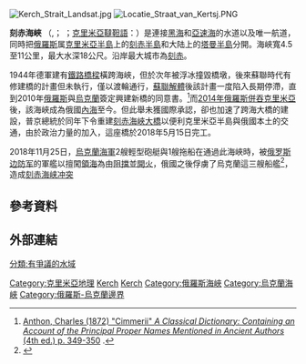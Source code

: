 {{noteTA
|1=zh-hans:刻赤; zh-tw:克赤;zh-hant:刻赤;
}}
{{coord|45|15|N|36|30|E|type:waterbody|display=title}}
[[File:Kerch_Strait_Landsat.jpg|thumb]]
[[File:Locatie_Straat_van_Kertsj.PNG|thumb]]

'''刻赤海峽''' （{{lang-en|Kerch Strait}},{{lang-ru|Керченский пролив}}； {{lang-uk|Керченська протока}}；[[克里米亞韃靼語|克里米亞韃靼語]]：{{lang|crh|Keriç boğazı}}）是連接[[黑海|黑海]]和[[亞速海|亞速海]]的水道以及唯一航道，同時把[[俄羅斯|俄羅斯]]属[[克里米亚|克里米亞半島]]上的[[刻赤半島|刻赤半島]]和大陆上的[[塔曼半島|塔曼半島]]分開。海峽寬4.5至11公里，最大水深18公尺。沿岸最大城市為[[刻赤|刻赤]]。

1944年德軍建有[[刻赤海峽大橋|鐵路橋樑]]橫跨海峽，但於次年被浮冰撞毀橋墩，後來蘇聯時代有修建橋的計畫但未執行，僅以渡輪通行，[[苏联解体|蘇聯解體]]後該計畫一度陷入長期停滯，直到2010年[[俄罗斯|俄羅斯]]與[[乌克兰|烏克蘭]]簽定興建新橋的同意書。<ref>[https://www.google.com/books?id=hJEWAAAAYAAJ&pg=PA350 Anthon, Charles (1872) "Cimmerii" ''A Classical Dictionary: Containing an Account of the Principal Proper Names Mentioned in Ancient Authors'' (4th ed.) p. 349-350] {{Wayback|url=https://www.google.com/books?id=hJEWAAAAYAAJ&pg=PA350 |date=20140611010734 }}.</ref>而[[2014年克里米亞危機|2014年俄羅斯併吞克里米亞]]後，該海峽成為俄國[[內海|內海]]至今。但此舉未獲國際承認，卻也加速了跨海大橋的建設，普京總統於同年下令重建[[刻赤海峽大橋|刻赤海峽大橋]]以便利克里米亞半島與俄國本土的交通，由於政治力量的加入，這座橋於2018年5月15日完工。

2018年11月25日，[[烏克蘭海軍|烏克蘭海軍]]2艘輕型砲艇與1艘拖船在通過此海峽時，被[[俄罗斯边防军|俄罗斯边防军]]的軍艦以擅闖[[領海|領海]]為由[[2018年克赤海峽衝突|阻擋並開火]]，俄國之後俘虜了烏克蘭這三艘船艦<ref>{{Cite web |url=https://global.udn.com/global_vision/story/8662/3502102 |title=克赤海峽遭遇戰：俄羅斯開火！烏克蘭海軍3艦黑海遭俘 |accessdate=2018-11-26 |archive-date=2020-11-18 |archive-url=https://web.archive.org/web/20201118053946/https://global.udn.com/global_vision/story/8662/3502102 |dead-url=no }}</ref>，造成[[2018年克赤海峽衝突|刻赤海峡冲突]]

== 參考資料 ==
{{reflist|2}}

==外部連結==
{{commons category|Strait of Kerch|position=left}}

{{Crimea topics}}

{{Authority control}}
{{DEFAULTSORT:Kerch}}
[[Category:克里米亞地理|Category:克里米亞地理]]
[[Category:黑海|Kerch]]
[[Category:跨國海峽|Kerch]]
[[Category:俄羅斯海峽|Category:俄羅斯海峽]]
[[Category:烏克蘭海峽|Category:烏克蘭海峽]]
[[Category:俄羅斯-烏克蘭邊界|Category:俄羅斯-烏克蘭邊界]]
[[分類:有爭議的水域|分類:有爭議的水域]]